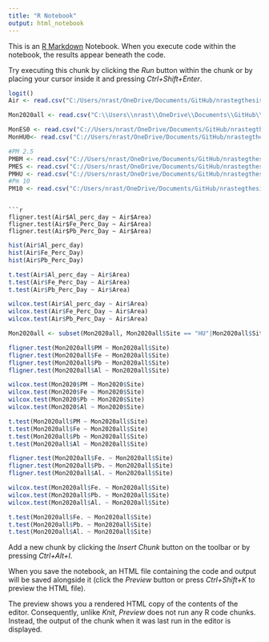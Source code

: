 ```yaml
---
title: "R Notebook"
output: html_notebook
---
```


This is an [R Markdown](http://rmarkdown.rstudio.com) Notebook. When you execute code within the notebook, the results appear beneath the code. 

Try executing this chunk by clicking the *Run* button within the chunk or by placing your cursor inside it and pressing *Ctrl+Shift+Enter*. 

```r
logit()
Air <- read.csv("C:/Users/nrast/OneDrive/Documents/GitHub/nrastegthesis/Air_Mon_Recalculate.csv")

Mon2020all <- read.csv("C:\\Users\\nrast\\OneDrive\\Documents\\GitHub\\nrastegthesis\\Mon2020all.csv")

MonES0 <- read.csv("C://Users/nrast/OneDrive/Documents/GitHub/nrastegthesis/MonES0.csv")
MonHU0<- read.csv("C://Users/nrast/OneDrive/Documents/GitHub/nrastegthesis/MonHU0.csv")

#PM 2.5
PMBM <- read.csv("C://Users/nrast/OneDrive/Documents/GitHub/nrastegthesis/BMPM.csv")
PMES <- read.csv("C://Users/nrast/OneDrive/Documents/GitHub/nrastegthesis/ESPM.csv")
PMHU <- read.csv("C://Users/nrast/OneDrive/Documents/GitHub/nrastegthesis/HUPM.csv")
#Pm 10
PM10 <- read.csv("C:/Users/nrast/OneDrive/Documents/GitHub/nrastegthesis/PM10Bmore.csv")
```
```

```r
fligner.test(Air$Al_perc_day ~ Air$Area)
fligner.test(Air$Fe_Perc_Day ~ Air$Area)
fligner.test(Air$Pb_Perc_Day ~ Air$Area)
```

```r
hist(Air$Al_perc_day)
hist(Air$Fe_Perc_Day)
hist(Air$Pb_Perc_Day)
```

```r
t.test(Air$Al_perc_day ~ Air$Area)
t.test(Air$Fe_Perc_Day ~ Air$Area)
t.test(Air$Pb_Perc_Day ~ Air$Area)
```
```r
wilcox.test(Air$Al_perc_day ~ Air$Area)
wilcox.test(Air$Fe_Perc_Day ~ Air$Area)
wilcox.test(Air$Pb_Perc_Day ~ Air$Area)
```
```r
Mon2020all <- subset(Mon2020all, Mon2020all$Site == "HU"|Mon2020all$Site=="ES")

fligner.test(Mon2020all$PM ~ Mon2020all$Site)
fligner.test(Mon2020all$Fe ~ Mon2020all$Site)
fligner.test(Mon2020all$Pb ~ Mon2020all$Site)
fligner.test(Mon2020all$Al ~ Mon2020all$Site)

```
```r
wilcox.test(Mon2020$PM ~ Mon2020$Site)
wilcox.test(Mon2020$Fe ~ Mon2020$Site)
wilcox.test(Mon2020$Pb ~ Mon2020$Site)
wilcox.test(Mon2020$Al ~ Mon2020$Site)
```

```r
t.test(Mon2020all$PM ~ Mon2020all$Site)
t.test(Mon2020all$Fe ~ Mon2020all$Site)
t.test(Mon2020all$Pb ~ Mon2020all$Site)
t.test(Mon2020all$Al ~ Mon2020all$Site)
```
```r
fligner.test(Mon2020all$Fe. ~ Mon2020all$Site)
fligner.test(Mon2020all$Pb. ~ Mon2020all$Site)
fligner.test(Mon2020all$Al. ~ Mon2020all$Site)
```
```r
wilcox.test(Mon2020all$Fe. ~ Mon2020all$Site)
wilcox.test(Mon2020all$Pb. ~ Mon2020all$Site)
wilcox.test(Mon2020all$Al. ~ Mon2020all$Site)
```
```r
t.test(Mon2020all$Fe. ~ Mon2020all$Site)
t.test(Mon2020all$Pb. ~ Mon2020all$Site)
t.test(Mon2020all$Al. ~ Mon2020all$Site)
```
Add a new chunk by clicking the *Insert Chunk* button on the toolbar or by pressing *Ctrl+Alt+I*.

When you save the notebook, an HTML file containing the code and output will be saved alongside it (click the *Preview* button or press *Ctrl+Shift+K* to preview the HTML file).

The preview shows you a rendered HTML copy of the contents of the editor. Consequently, unlike *Knit*, *Preview* does not run any R code chunks. Instead, the output of the chunk when it was last run in the editor is displayed.
